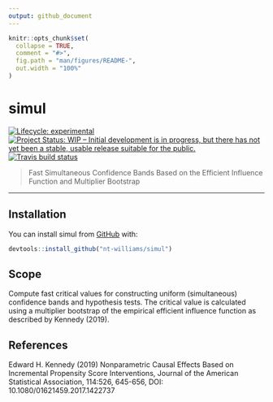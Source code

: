 ```yaml
---
output: github_document
---
```


<!-- README.md is generated from README.Rmd. Please edit that file -->

```r
knitr::opts_chunk$set(
  collapse = TRUE,
  comment = "#>",
  fig.path = "man/figures/README-",
  out.width = "100%"
)
```

# simul

<!-- badges: start -->
[![Lifecycle: experimental](https://img.shields.io/badge/lifecycle-experimental-orange.svg)](https://www.tidyverse.org/lifecycle/#experimental)
[![Project Status: WIP – Initial development is in progress, but there has not yet been a stable, usable release suitable for the public.](https://www.repostatus.org/badges/latest/wip.svg)](https://www.repostatus.org/#wip)
[![Travis build status](https://travis-ci.com/nt-williams/simul.svg?branch=master)](https://travis-ci.com/nt-williams/simul)
<!-- badges: end -->

> Fast Simultaneous Confidence Bands Based on the Efficient Influence Function and Multiplier Bootstrap

---

## Installation

You can install simul from [GitHub](https://github.com) with:

``` r
devtools::install_github("nt-williams/simul")
```

## Scope

Compute fast critical values for constructing uniform (simultaneous) confidence bands and hypothesis tests. The critical value is calculated using a multiplier bootstrap of the empirical efficient influence function as described by Kennedy (2019).

## References

Edward H. Kennedy (2019) Nonparametric Causal Effects Based on Incremental Propensity Score Interventions, Journal of the American Statistical Association, 114:526, 645-656, DOI: 10.1080/01621459.2017.1422737

